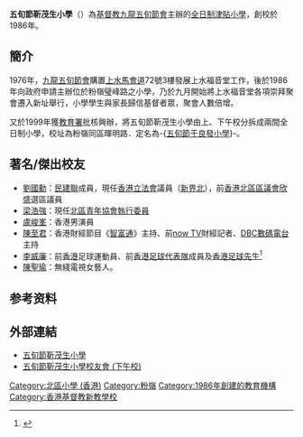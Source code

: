 {{Infobox School
| name = 五旬節靳茂生小學
| other_name = Pentecostal Gin Mao Sheng <br> Primary School
| image = [[File:Pentecostal_Gin_Mao_Sheng_Primary_School.JPG|280px]]
| motto = 
| established = 1986年
| type = 津貼小學
| affiliation = 
| religion = [[基督教九龍五旬節會|九龍五旬節會]]
| president = 曾永華先生 （校監）<br>
| principal = 馬慶輝先生 （校長）
| vice_principal = 馮國蓮女士、蔡敬欣女士
| address = [[新界|新界]][[粉嶺|粉嶺]]璧峰路四號<br>(粉嶺裁判法院對面)
| tel = (852)2670-0103
| fax = (852)2668-5422
| website = http://www.pgms.edu.hk
}}

'''五旬節靳茂生小學'''（{{lang-en|Pentecostal Gin Mao Sheng Primary School}}）為[[基督教|基督教]][[基督教九龍五旬節會|九龍五旬節會]]主辦的[[全日制|全日制]][[津貼小學|津貼小學]]，創校於1986年。

== 簡介 ==

1976年，[[基督教九龍五旬節會|九龍五旬節會]]購置[[上水|上水]][[馬會道|馬會道]]72號3樓發展上水福音堂工作，後於1986年向政府申請主辦位於粉嶺璧峰路之小學，乃於九月開始將上水福音堂各項崇拜聚會遷入新址舉行，小學學生與家長歸信基督者眾，聚會人數倍增。

又於1999年獲[[教育署|教育署]]批核興辦，將五旬節靳茂生小學由上、下午校分拆成兩間全日制小學，校址為粉嶺同區暉明路．定名為-{[[五旬節于良發小學|五旬節于良發小學]]}-。

== 著名/傑出校友 ==

* [[劉國勳|劉國勳]]：[[民主建港協進聯盟|民建聯]]成員，現任[[香港立法會|香港立法會]]議員（[[新界北選區|新界北]]），前[[香港|香港]][[北區區議會|北區區議會]][[欣盛|欣盛]]選區議員
* [[梁浩強|梁浩強]]：現任[[北區青年協會|北區青年協會]][[執行委員|執行委員]]
* [[盧峻峯|盧峻峯]]：香港男演員
* [[陳至君|陳至君]]：香港財經節目《[[智富通|智富通]]》主持、前[[now_TV|now TV]]財經記者、[[DBC數碼電台|DBC數碼電台]]主持
* [[李威廉|李威廉]]：前[[香港|香港]]足球運動員、前[[香港足球代表隊|香港足球代表隊]]成員及[[香港足球先生|香港足球先生]]<ref>{{web reference|author1=徐嘉嘉|URL=http://dailynews.sina.com/bg/news/spt/sptothers/mingpao/20090624/1632400090.html|title=「唔努力過，點知結果?」沙頭角鄉下仔變足球先生|work=明報|year=|date=2009年6月24日|accessdate=|archive-date=2018-05-05|archive-url=https://web.archive.org/web/20180505205219/http://dailynews.sina.com/bg/news/spt/sptothers/mingpao/20090624/1632400090.html|dead-url=no}}</ref>
* [[陳聖瑜|陳聖瑜]]：無綫電視女藝人。

== 参考资料 ==

{{reflist}}

== 外部連結 ==

*[https://web.archive.org/web/20120113230339/http://www.pgms.edu.hk/  五旬節靳茂生小學]
*[https://www.facebook.com/group.php?gid=57650783192&v=wall  五旬節靳茂生小學校友會 (下午校)]

[[Category:北區小學_(香港)|Category:北區小學 (香港)]]
[[Category:粉嶺|Category:粉嶺]]
[[Category:1986年創建的教育機構|Category:1986年創建的教育機構]]
[[Category:香港基督教新教學校|Category:香港基督教新教學校]]